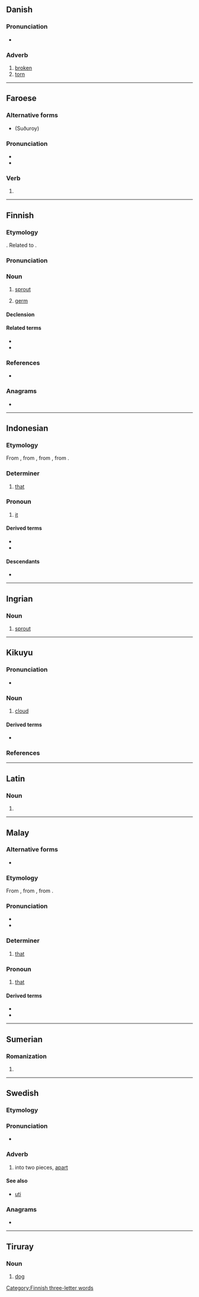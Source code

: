 {{also|ITU|Itu|I-tu}}
==Danish==

===Pronunciation===
* {{IPA|da|/ituː/|[iˈtˢuːˀ]}}

===Adverb===
{{da-adv}}

# [[broken]]
# [[torn]]

----

==Faroese==

===Alternative forms===
* {{l|fo|hitu}} (Suðuroy)

===Pronunciation===
* {{IPA|fo|/ˈiːtu/}}
* {{rhymes|fo|iːtu}}

===Verb===
{{head|fo|verb form}}

# {{inflection of|fo|eita||1//2//3|p|past}}

----

==Finnish==

===Etymology===
{{suffix|fi|itää|u}}. Related to {{cog|et|idu}}.

===Pronunciation===
{{fi-pronunciation}}

===Noun===
{{fi-noun}}

# [[sprout]]
# {{lb|fi|topology|mathematics}} [[germ]]

====Declension====
{{fi-decl-valo|i|t|d|u|a}}

====Related terms====
* {{l|fi|idättää}}
* {{l|fi|itää}}

===References===
* {{R:Hakkinen 2005}}

===Anagrams===
* {{anagrams|fi|a=itu|tiu|uit}}

[[Category:Finnish three-letter words]]

----

==Indonesian==

===Etymology===
From {{der|id|ms|itu}}, from {{der|id|poz-mly-pro|*(i)tu(ʔ)}}, from {{der|id|poz-pro|*(i-)tu}}, from {{der|id|map-pro|*(i-)Cu}}.

===Determiner===
{{head|id|determiner}}

# [[that]] {{gloss|what is being indicated}}

===Pronoun===
{{head|id|pronoun}}

# [[it]] {{gloss|that thing}}

====Derived terms====
* {{l|id|situ|gloss={{l|en|there}}}}
* {{l|id|yang itu|gloss={{l|en|that one}}}}

====Descendants====
* {{desc|pey|itoe|bor=1}}

----

==Ingrian==

===Noun===
{{head|izh|noun}}

# [[sprout]]

----

==Kikuyu==

===Pronunciation===
* {{IPA|ki|/itu/}}

===Noun===
{{ki-noun|5}}

# [[cloud]]
#: {{uxi|ki|'''matu''' [[ma]] [[mbura]]<ref>{{R:Benson1964|entry=''i''tu|p=463}}</ref>|[[rainy]] '''clouds'''|lit=clouds of rain}}

====Derived terms====
{{qualifier|Nouns}}
* {{l|ki|matuinĩ|matu(-)inĩ}}

===References===
<references />

{{topics|ki|Weather}}

----

==Latin==

===Noun===
{{la-noun-form|itū}}

# {{inflection of|la|itus||abl|s}}

----

==Malay==

===Alternative forms===
* {{alter|ms|tu}}

===Etymology===
From {{inh|ms|poz-mly-pro|*(i)tu(ʔ)}}, from {{inh|ms|poz-pro|*(i-)tu}}, from {{inh|ms|map-pro|*(i-)Cu}}.

===Pronunciation===
* {{IPA|ms|/itu/}}
* {{rhymes|ms|itu|tu|u}}

===Determiner===
{{ms-determiner|j=ايت}}

# [[that]] {{gloss|what is being indicated}}

===Pronoun===
{{ms-pronoun|j=ايت}}

# [[that]] {{gloss|that thing}}

====Derived terms====
* {{l|ms|situ|gloss=there}}
* {{l|ms|yang itu|gloss=that one}}

----

==Sumerian==

===Romanization===
{{sux-rom}}

# {{romanization of|sux|𒌗|tr=itu}}

----

==Swedish==

===Etymology===
{{compound|sv|i|t1=in|tu|t2=two}}

===Pronunciation===
* {{rhymes|sv|ʉː|s=2}}

===Adverb===
{{head|sv|adverb}}

# into two pieces, [[apart]]

====See also====
* [[uti#Swedish|uti]]

===Anagrams===
* {{anagrams|sv|a=itu|uti}}

----

==Tiruray==

===Noun===
{{head|tiy|noun}}

# [[dog]]